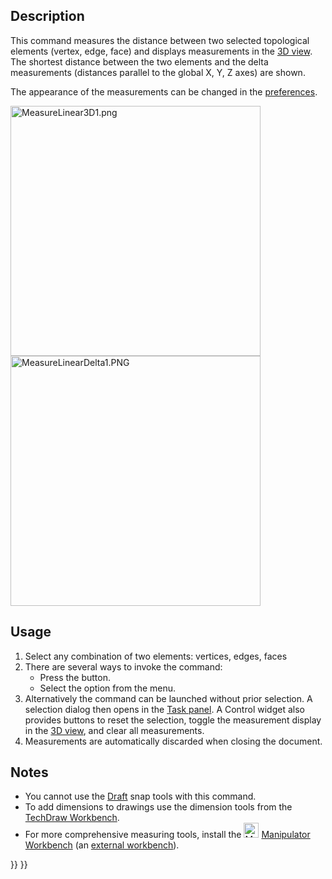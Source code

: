 <languages/>
<translate>

<!--T:7-->
{{Docnav
|
|
|[[Part_Workbench|Part]]
|IconL=
|IconR=
|IconC=Workbench_Part.svg
}}

<!--T:16-->
{{VeryImportantMessage|This command is obsolete, it is not available in {{VersionPlus|1.0}}.<br>Use [[Image:Std_Measure.svg|24px]] [[Std_Measure|Std Measure]] instead.}}

<!--T:2-->
{{GuiCommand
|Name=Part Measure Linear
|MenuLocation=Measure → Measure Linear
|Workbenches=[[Part_Workbench|Part]]
|SeeAlso=[[Std_MeasureDistance|Std MeasureDistance]], [[Draft_Dimension|Draft Dimension]]
}}

==Description== <!--T:12-->

<!--T:3-->
This command measures the distance between two selected topological elements (vertex, edge, face) and displays measurements in the [[3D_view|3D view]]. The shortest distance between the two elements and the delta measurements (distances parallel to the global X, Y, Z axes) are shown.

<!--T:13-->
The appearance of the measurements can be changed in the [[PartDesign_Preferences#Measure|preferences]].

</translate>
[[File:MeasureLinear3D1.png|400px]]
[[File:MeasureLinearDelta1.PNG|400px]]
<translate>

==Usage== <!--T:6-->

<!--T:4-->
# Select any combination of two elements: vertices, edges, faces
# There are several ways to invoke the command:
#* Press the {{Button|[[Image:Part_Measure_Linear.svg|16px]] [[Part_Measure_Linear|Measure Linear]]}} button.
#* Select the {{MenuCommand|Measure → [[Image:Part_Measure_Linear.svg|16px]] Measure Linear}} option from the menu.
# Alternatively the command can be launched without prior selection. A selection dialog then opens in the [[Task_panel|Task panel]]. A Control widget also provides buttons to reset the selection, toggle the measurement display in the [[3D_view|3D view]], and clear all measurements.
# Measurements are automatically discarded when closing the document.

==Notes== <!--T:14-->

<!--T:15-->
* You cannot use the [[Draft_Workbench|Draft]] snap tools with this command.
* To add dimensions to drawings use the dimension tools from the [[TechDraw_Workbench|TechDraw Workbench]].
* For more comprehensive measuring tools, install the [[Image:Manipulator_workbench_icon.svg|24px|link=Manipulator_Workbench]] [[Manipulator_Workbench|Manipulator Workbench]] (an [[External_workbenches|external workbench]]).


<!--T:8-->
{{Docnav
|
|
|[[Part_Workbench|Part]]
|IconL=
|IconR=
|IconC=Workbench_Part.svg
}}

</translate>
{{Part Tools navi{{#translation:}}}}
{{Userdocnavi{{#translation:}}}}